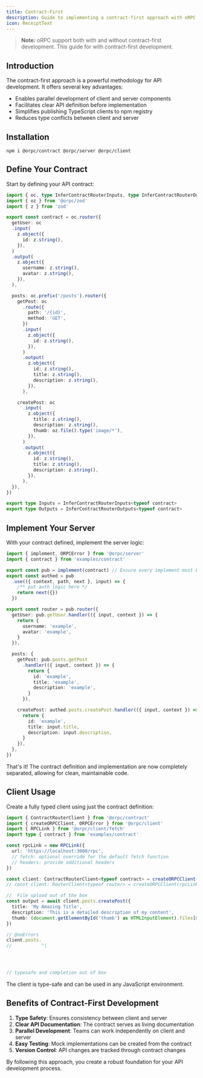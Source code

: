 ```yaml
---
title: Contract-First
description: Guide to implementing a contract-first approach with oRPC
icon: ReceiptText
---
```


> **Note:** oRPC support both with and without contract-first development.
> This guide for with contract-first development.

## Introduction

The contract-first approach is a powerful methodology for API development. It offers several key advantages:
- Enables parallel development of client and server components
- Facilitates clear API definition before implementation
- Simplifies publishing TypeScript clients to npm registry
- Reduces type conflicts between client and server

## Installation

```package-install
npm i @orpc/contract @orpc/server @orpc/client
```

## Define Your Contract

Start by defining your API contract:

```ts twoslash
import { oc, type InferContractRouterInputs, type InferContractRouterOutputs } from '@orpc/contract'
import { oz } from '@orpc/zod'
import { z } from 'zod'

export const contract = oc.router({
  getUser: oc
  .input(
    z.object({
      id: z.string(),
    }),
  )
  .output(
    z.object({
      username: z.string(),
      avatar: z.string(),
    }),
  ),

  posts: oc.prefix('/posts').router({
    getPost: oc
      .route({
        path: '/{id}',
        method: 'GET',
      })
      .input(
        z.object({
          id: z.string(),
        }),
      )
      .output(
        z.object({
          id: z.string(),
          title: z.string(),
          description: z.string(),
        }),
      ),

    createPost: oc
      .input(
        z.object({
          title: z.string(),
          description: z.string(),
          thumb: oz.file().type('image/*'),
        }),
      )
      .output(
        z.object({
          id: z.string(),
          title: z.string(),
          description: z.string(),
        }),
      ),
  }),
})

export type Inputs = InferContractRouterInputs<typeof contract>
export type Outputs = InferContractRouterOutputs<typeof contract>
```

## Implement Your Server

With your contract defined, implement the server logic:

```ts twoslash
import { implement, ORPCError } from '@orpc/server'
import { contract } from 'examples/contract'

export const pub = implement(contract) // Ensure every implement must be match contract
export const authed = pub
  .use(({ context, path, next }, input) => {
    /** put auth logic here */
    return next({})
  })

export const router = pub.router({
  getUser: pub.getUser.handler(({ input, context }) => {
    return {
      username: 'example',
      avatar: 'example',
    }
  }),

  posts: {
    getPost: pub.posts.getPost
      .handler(({ input, context }) => {
        return {
          id: 'example',
          title: 'example',
          description: 'example',
        }
      }),

    createPost: authed.posts.createPost.handler(({ input, context }) => {
      return {
        id: 'example',
        title: input.title,
        description: input.description,
      }
    }),
  },
})
```

That's it! The contract definition and implementation are now completely separated, allowing for clean, maintainable code.

## Client Usage

Create a fully typed client using just the contract definition:

```ts twoslash
import { ContractRouterClient } from '@orpc/contract'
import { createORPCClient, ORPCError } from '@orpc/client'
import { RPCLink } from '@orpc/client/fetch'
import type { contract } from 'examples/contract'

const rpcLink = new RPCLink({
  url: 'https://localhost:3000/rpc',
  // fetch: optional override for the default fetch function
  // headers: provide additional headers
})

const client: ContractRouterClient<typeof contract> = createORPCClient(rpcLink)
// const client: RouterClient<typeof router> = createORPCClient(rpcLink)

//  File upload out of the box
const output = await client.posts.createPost({
  title: 'My Amazing Title',
  description: 'This is a detailed description of my content',
  thumb: (document.getElementById('thumb') as HTMLInputElement).files[0]!,
})

// @noErrors
client.posts.
//           ^|




// typesafe and completion out of box
```

The client is type-safe and can be used in any JavaScript environment.

## Benefits of Contract-First Development

1. **Type Safety**: Ensures consistency between client and server
2. **Clear API Documentation**: The contract serves as living documentation
3. **Parallel Development**: Teams can work independently on client and server
4. **Easy Testing**: Mock implementations can be created from the contract
5. **Version Control**: API changes are tracked through contract changes

By following this approach, you create a robust foundation for your API development process.